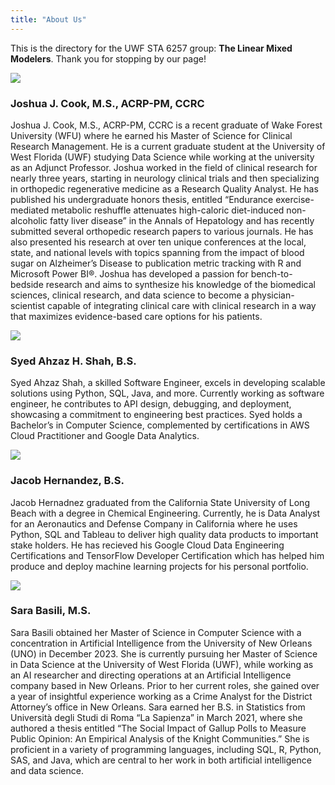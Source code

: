 ```yaml
---
title: "About Us"
---
```


This is the directory for the UWF STA 6257 group: **The Linear Mixed Modelers**. Thank you for stopping by our page!

::: {layout-ncol="2"}
![](images/josh.JPG){.lightbox}

### Joshua J. Cook, M.S., ACRP-PM, CCRC

Joshua J. Cook, M.S., ACRP-PM, CCRC is a recent graduate of Wake Forest University (WFU) where he earned his Master of Science for Clinical Research Management. He is a current graduate student at the University of West Florida (UWF) studying Data Science while working at the university as an Adjunct Professor. Joshua worked in the field of clinical research for nearly three years, starting in neurology clinical trials and then specializing in orthopedic regenerative medicine as a Research Quality Analyst. He has published his undergraduate honors thesis, entitled "Endurance exercise-mediated metabolic reshuffle attenuates high-caloric diet-induced non-alcoholic fatty liver disease" in the Annals of Hepatology and has recently submitted several orthopedic research papers to various journals. He has also presented his research at over ten unique conferences at the local, state, and national levels with topics spanning from the impact of blood sugar on Alzheimer's Disease to publication metric tracking with R and Microsoft Power BI®. Joshua has developed a passion for bench-to-bedside research and aims to synthesize his knowledge of the biomedical sciences, clinical research, and data science to become a physician-scientist capable of integrating clinical care with clinical research in a way that maximizes evidence-based care options for his patients.
:::

::: {layout-ncol="2"}
![](images/Syed.jpeg){.lightbox}

### Syed Ahzaz H. Shah, B.S.

Syed Ahzaz Shah, a skilled Software Engineer, excels in developing scalable solutions using Python, SQL, Java, and more. Currently working as software engineer, he contributes to API design, debugging, and deployment, showcasing a commitment to engineering best practices. Syed holds a Bachelor's in Computer Science, complemented by certifications in AWS Cloud Practitioner and Google Data Analytics.
:::

::: {layout-ncol="2"}
![](images/Jacob.jpg){.lightbox}

### Jacob Hernandez, B.S.

Jacob Hernadnez graduated from the California State University of Long Beach with a degree in Chemical Engineering. Currently, he is Data Analyst for an Aeronautics and Defense Company in California where he uses Python, SQL and Tableau to deliver high quality data products to important stake holders. He has recieved his Google Cloud Data Engineering Certifications and TensorFlow Developer Certification which has helped him produce and deploy machine learning projects for his personal portfolio.
:::

::: {layout-ncol="2"}
![](images/Sara.JPG){.lightbox}

### Sara Basili, M.S.

Sara Basili obtained her Master of Science in Computer Science with a concentration in Artificial Intelligence from the University of New Orleans (UNO) in December 2023. She is currently pursuing her Master of Science in Data Science at the University of West Florida (UWF), while working as an AI researcher and directing operations at an Artificial Intelligence company based in New Orleans. Prior to her current roles, she gained over a year of insightful experience working as a Crime Analyst for the District Attorney's office in New Orleans. Sara earned her B.S. in Statistics from Università degli Studi di Roma "La Sapienza" in March 2021, where she authored a thesis entitled "The Social Impact of Gallup Polls to Measure Public Opinion: An Empirical Analysis of the Knight Communities." She is proficient in a variety of programming languages, including SQL, R, Python, SAS, and Java, which are central to her work in both artificial intelligence and data science.
:::
